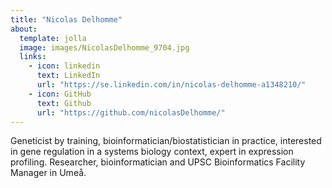 ```yaml
---
title: "Nicolas Delhomme"
about: 
  template: jolla
  image: images/NicolasDelhomme_9704.jpg
  links:
    - icon: linkedin
      text: LinkedIn
      url: "https://se.linkedin.com/in/nicolas-delhomme-a1348210/"
    - icon: GitHub
      text: Github
      url: "https://github.com/nicolasDelhomme/"
---
```

 
Geneticist by training, bioinformatician/biostatistician in practice, interested in gene regulation in a systems biology context, expert in expression profiling. Researcher, bioinformatician and UPSC Bioinformatics Facility Manager in Umeå.  